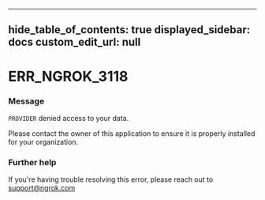 
---
hide_table_of_contents: true
displayed_sidebar: docs
custom_edit_url: null
---


# ERR_NGROK_3118

### Message
`PROVIDER` denied access to your data.

Please contact the owner of this application to ensure it is properly installed for your organization.

### Further help
If you're having trouble resolving this error, please reach out to [support@ngrok.com](mailto:support@ngrok.com?subject=Help%20with%20ERR_NGROK_3118)


<ErrorDetails error='err_ngrok_3118' />
